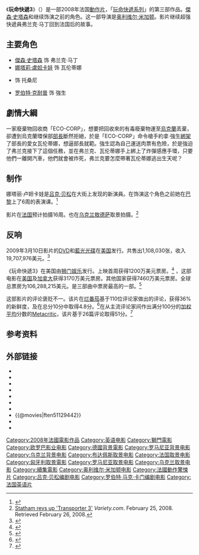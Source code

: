 {{noteTA
|G1=Show
|G2=Movie
|1=zh-cn:罗杰·埃伯特; zh-tw:羅傑·艾伯特;zh-hk:羅渣·伊拔;
|2=zh-cn:弗兰克; zh-tw:法蘭克;
}}
{{Infobox film
| name           = 玩命快遞3<br>Transporter 3
| image          = Transporter 3.jpg
| caption        = 影院发行海报
| director       = [[奥利维尔·米加顿|奥利维尔·米加顿]]
| producer       = 吕克·贝松<br />史蒂夫·蔡斯曼
| writer         = [[吕克·贝松|吕克·贝松]]<br/>罗伯特·马克·卡门
| starring       = [[傑森·史塔森|傑森·史塔森]]<br/>娜塔丽娅·卢妲卡娃<br/>{{link-fr|弗朗西斯·贝尔兰德|François Berléand}}<br/>[[罗伯特·克耐普|罗伯特·克耐普]]
| music          = 亚历山大·阿扎里亚
| cinematography = 乔凡尼·菲奥里·科尔泰拉奇
| editing        = 卡米尔·艾嘉略<br/>卡拉·里佐
| studio         = [[歐羅巴影業|歐羅巴影業]]<br />[[法國電視一台|法國電視一台]]电影制作<br />Grive Productions<br />Apipoulaï Prod.<br />Current Entertainment<br />[[Canal+|Canal+]]<br />CinéCinéma
| distributor    = 歐羅巴影業<small>{{flagicon|FRA}}</small><br />狮门<small>{{flagicon|USA}}</small><br />Icon Film Distribution <small>{{flagicon|UK}}</small><br>[[二十世紀福斯|二十世紀福斯]]
| released       = {{Film date|2008|11|26}}{{flagicon|FRA}}{{flagicon|USA}}<br>{{Film date|2008|12|5}}{{flagicon|UK}}
| runtime        = 104分钟
| country        = {{FRA}}
| language       = [[英语|英语]]<br/>[[法语|法语]]
| budget         = 3000万美元<ref name="imdb">{{cite web |url=http://www.imdb.com/title/tt1129442/business |work=IMDB |title=Transporter 3 |accessdate=2014-10-22 |archive-date=2014-01-11 |archive-url=https://web.archive.org/web/20140111120156/http://www.imdb.com/title/tt1129442/business |dead-url=no }}</ref>
| gross          = 108,979,549美元
| preceded_by    = 《[[玩命快遞2|玩命快遞2]]》
| followed_by    = 《[[玩命快遞：肆意橫行|玩命快遞：肆意橫行]]》
| cn_name            = -{非常人贩3}-
| hk_name            = -{換命快遞3}-
| tw_name            = -{玩命快遞3}-
}}

《'''玩命快遞3'''》（{{lang-en|''Transporter 3''}}）是一部2008年法国[[動作片|動作片]]，「[[玩命快遞|玩命快遞系列]]」的第三部作品。[[傑森·史塔森|傑森·史塔森]]和{{link-fr|弗朗西斯·贝尔兰德|François Berléand}}继续饰演之前的角色。这一部导演是[[奥利维尔·米加顿|奥利维尔·米加顿]]。影片继续超强快遞員弗兰克·马丁回到法国后的故事。

==主要角色==
* [[傑森·史塔森|傑森·史塔森]] 饰 弗兰克·马丁
* [[娜塔莉·盧妲卡娃|娜塔莉·盧妲卡娃]] 饰 瓦伦蒂娜
* {{link-fr|弗朗西斯·贝尔兰德|François Berléand}} 饰 托桑尼
* [[罗伯特·克耐普|罗伯特·克耐普]] 饰 強生

==劇情大綱==
一家廢棄物回收商「ECO-CORP」，想要把回收來的有毒廢棄物運至[[烏克蘭|烏克蘭]]丟棄，卻遭到烏克蘭環保部[[部長|部長]]斷然拒絕，於是「ECO-CORP」命令槍手約拿·強生[[綁架|綁架]]了部長的愛女瓦伦蒂娜，想逼部長就範。強生認為自己運送肉票有危險，於是強迫了弗兰克接下了這個任務，並在弗兰克、瓦伦蒂娜手上綁上了炸彈感應手環，只要他們一離開汽車，他們就會被炸死，弗兰克要怎麼帶著瓦伦蒂娜逃出生天呢？

==制作==
娜塔丽·卢妲卡娃是[[吕克·贝松|吕克·贝松]]在大街上发现的新演員。在饰演这个角色之前她在[[巴黎|巴黎]]上了6周的表演课。<ref>{{cite web |url=http://www.contactmusic.com/news.nsf/article/stathams%20love%20interest%20was%20plucked%20from%20obscurity_1086237 |title=Jason Statham - Statham's Love Interest Was Plucked From Obscurity - Contactmusic News |publisher=Contactmusic.com |date= |accessdate=2009-06-05 |archive-date=2009-03-23 |archive-url=https://web.archive.org/web/20090323080729/http://www.contactmusic.com/news.nsf/article/stathams%20love%20interest%20was%20plucked%20from%20obscurity_1086237 |dead-url=no }}</ref>

影片在[[法国|法国]]预计拍摄16周。也在[[乌克兰|乌克兰]][[敖德萨|敖德萨]]取景拍摄。<ref>[http://www.variety.com/article/VR1117981436.html?categoryid=2429&cs=1 Statham revs up 'Transporter 3'] {{Wayback|url=http://www.variety.com/article/VR1117981436.html?categoryid=2429&cs=1 |date=20090122151458 }} ''Variety.com''. February 25, 2008. Retrieved February 26, 2008.</ref>

==反响==
2009年3月10日影片的[[DVD|DVD]]和[[藍光光碟|藍光光碟]]在[[美国|美国]]发行。共售出1,108,030张，收入19,707,976美元。<ref>{{Cite web |url=http://www.the-numbers.com/movies/2008/TRNS3-DVD.php |title=存档副本 |accessdate=2015-07-09 |archive-date=2014-05-29 |archive-url=https://web.archive.org/web/20140529085205/http://www.the-numbers.com/movies/2008/TRNS3-DVD.php |dead-url=no }}</ref>

《玩命快遞3》在美国由[[狮门娱乐|狮门娱乐]]发行。上映首周获得1200万美元票房。<ref>{{cite web | url=http://www.boxofficemojo.com/weekend/chart/?view=&yr=2008&wknd=48&p=.htm | title=Weekend Box Office Results from November 28–30, 2008 | publisher=[[Box_Office_Mojo|Box Office Mojo]] | date=2008-11-30 | accessdate=2008-12-13 | archive-date=2018-07-10 | archive-url=https://web.archive.org/web/20180710101836/http://www.boxofficemojo.com/weekend/chart/?view=&yr=2008&wknd=48&p=.htm | dead-url=no }}</ref> {{As of|2009|09|11}}，这部电影在[[美国|美国]]及[[加拿大|加拿大]]获得3170万美元票房。其他国家获得7460万美元票房。全球总票房为106,288,215美元。是三部曲中票房最高的一部。<ref>{{cite web | url=http://www.boxofficemojo.com/franchises/chart/?id=transporter.htm | title=Transporter Movies | publisher=Box Office Mojo | accessdate=2008-12-13 | archive-date=2019-07-17 | archive-url=https://web.archive.org/web/20190717194631/https://www.boxofficemojo.com/franchises/chart/?id=transporter.htm | dead-url=no }}</ref>

这部影片的评论褒贬不一。该片在[[烂番茄|烂番茄]]基于110位评论家做出的评论，获得36%的新鲜度，及在总分10分中取得4.8分。<ref>{{cite web|url=http://www.rottentomatoes.com/m/transporter_3/|title=Transporter 3|accessdate=2012-10-10|publisher=[[Rotten_Tomatoes|Rotten Tomatoes]]|archive-date=2017-11-29|archive-url=https://web.archive.org/web/20171129081544/https://www.rottentomatoes.com/m/transporter_3/|dead-url=no}}</ref>在从主流评论家间作出满分100分的[[加权平均|加权平均]]分数的[[Metacritic|Metacritic]]，该片基于26篇评论取得51分。<ref>{{cite web|title=Transporter 3|url=http://www.metacritic.com/movie/transporter-3|publisher=Metacritic|accessdate=2012-10-10|archive-date=2018-09-15|archive-url=https://web.archive.org/web/20180915151835/https://www.metacritic.com/movie/transporter-3|dead-url=no}}</ref>

==参考资料==
{{Reflist}}

==外部链接==
*{{Official website|http://www.transporter3film.com}}
* {{IMDb title|id=1129442}}
* {{Amg movie|432845}}
* {{metacritic film|transporter-3}}
* {{Rotten-tomatoes|transporter_3}}
* {{mojo title|id=transporter3}}
* {{Yahoomovie id|2783}}
* {{@movies|ften51129442}}
* {{Mtime|81560}}
* {{douban}}

{{Olivier Megaton}}
{{DEFAULTSORT:Transporter 3}}
[[Category:2008年法國電影作品|Category:2008年法國電影作品]]
[[Category:英语电影|Category:英语电影]]
[[Category:獅門電影|Category:獅門電影]]
[[Category:欧罗巴影业电影|Category:欧罗巴影业电影]]
[[Category:德國背景電影|Category:德國背景電影]]
[[Category:罗马尼亚背景电影|Category:罗马尼亚背景电影]]
[[Category:乌克兰背景电影|Category:乌克兰背景电影]]
[[Category:布达佩斯取景电影|Category:布达佩斯取景电影]]
[[Category:法国取景电影|Category:法国取景电影]]
[[Category:匈牙利取景電影|Category:匈牙利取景電影]]
[[Category:罗马尼亚取景电影|Category:罗马尼亚取景电影]]
[[Category:乌克兰取景电影|Category:乌克兰取景电影]]
[[Category:續集電影|Category:續集電影]]
[[Category:奥利维尔·米加顿电影|Category:奥利维尔·米加顿电影]]
[[Category:法國動作驚悚片|Category:法國動作驚悚片]]
[[Category:吕克·贝松编剧电影|Category:吕克·贝松编剧电影]]
[[Category:罗伯特·马克·卡门编剧电影|Category:罗伯特·马克·卡门编剧电影]]
[[Category:法国英语片|Category:法国英语片]]